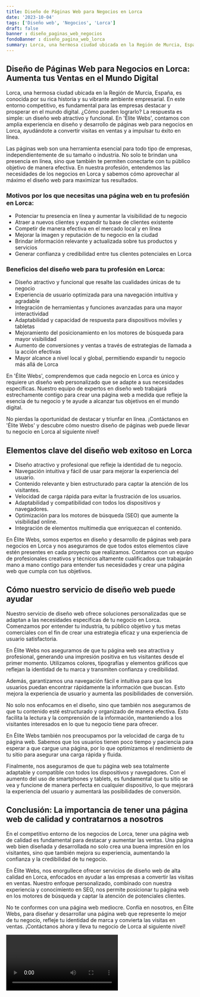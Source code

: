 ```yaml
---
title: Diseño de Páginas Web para Negocios en Lorca
date: '2023-10-04'
tags: ['Diseño web', 'Negocios', 'Lorca']
draft: false
banner : diseño_paginas_web_negocios
fondoBanner : diseño_pagina_web_lorca
summary: Lorca, una hermosa ciudad ubicada en la Región de Murcia, España, es conocida por su rica historia y su vibrante ambiente empresarial. En este entorno competitivo, es fundamental para las empresas destacar y prosperar en el mundo digital. ¿Cómo pueden lograrlo? La respuesta es simple un diseño web atractivo y funcional. En 'Élite Webs', contamos con amplia experiencia en diseño y desarrollo de páginas web para negocios en Lorca, ayudándote a convertir visitas en ventas y a impulsar tu éxito en línea.
---
```


## Diseño de Páginas Web para Negocios en Lorca: Aumenta tus Ventas en el Mundo Digital

Lorca, una hermosa ciudad ubicada en la Región de Murcia, España, es conocida por su rica historia y su vibrante ambiente empresarial. En este entorno competitivo, es fundamental para las empresas destacar y prosperar en el mundo digital. ¿Cómo pueden lograrlo? La respuesta es simple: un diseño web atractivo y funcional. En 'Élite Webs', contamos con amplia experiencia en diseño y desarrollo de páginas web para negocios en Lorca, ayudándote a convertir visitas en ventas y a impulsar tu éxito en línea.

Las páginas web son una herramienta esencial para todo tipo de empresas, independientemente de su tamaño o industria. No solo te brindan una presencia en línea, sino que también te permiten conectarte con tu público objetivo de manera efectiva. En nuestra profesión, entendemos las necesidades de los negocios en Lorca y sabemos cómo aprovechar al máximo el diseño web para maximizar tus resultados.

### Motivos por los que necesitas una página web en tu profesión en Lorca:

- Potenciar tu presencia en línea y aumentar la visibilidad de tu negocio
- Atraer a nuevos clientes y expandir tu base de clientes existente
- Competir de manera efectiva en el mercado local y en línea
- Mejorar la imagen y reputación de tu negocio en la ciudad
- Brindar información relevante y actualizada sobre tus productos y servicios
- Generar confianza y credibilidad entre tus clientes potenciales en Lorca

### Beneficios del diseño web para tu profesión en Lorca:

- Diseño atractivo y funcional que resalte las cualidades únicas de tu negocio
- Experiencia de usuario optimizada para una navegación intuitiva y agradable
- Integración de herramientas y funciones avanzadas para una mayor interactividad
- Adaptabilidad y capacidad de respuesta para dispositivos móviles y tabletas
- Mejoramiento del posicionamiento en los motores de búsqueda para mayor visibilidad
- Aumento de conversiones y ventas a través de estrategias de llamada a la acción efectivas
- Mayor alcance a nivel local y global, permitiendo expandir tu negocio más allá de Lorca

En 'Élite Webs', comprendemos que cada negocio en Lorca es único y requiere un diseño web personalizado que se adapte a sus necesidades específicas. Nuestro equipo de expertos en diseño web trabajará estrechamente contigo para crear una página web a medida que refleje la esencia de tu negocio y te ayude a alcanzar tus objetivos en el mundo digital.

No pierdas la oportunidad de destacar y triunfar en línea. ¡Contáctanos en 'Élite Webs' y descubre cómo nuestro diseño de páginas web puede llevar tu negocio en Lorca al siguiente nivel!

<GifSeo />

<Cta />

## Elementos clave del diseño web exitoso en Lorca

- Diseño atractivo y profesional que refleje la identidad de tu negocio.
- Navegación intuitiva y fácil de usar para mejorar la experiencia del usuario.
- Contenido relevante y bien estructurado para captar la atención de los visitantes.
- Velocidad de carga rápida para evitar la frustración de los usuarios.
- Adaptabilidad y compatibilidad con todos los dispositivos y navegadores.
- Optimización para los motores de búsqueda (SEO) que aumente la visibilidad online.
- Integración de elementos multimedia que enriquezcan el contenido.

En Élite Webs, somos expertos en diseño y desarrollo de páginas web para negocios en Lorca y nos aseguramos de que todos estos elementos clave estén presentes en cada proyecto que realizamos. Contamos con un equipo de profesionales creativos y técnicos altamente cualificados que trabajarán mano a mano contigo para entender tus necesidades y crear una página web que cumpla con tus objetivos.

## Cómo nuestro servicio de diseño web puede ayudar

Nuestro servicio de diseño web ofrece soluciones personalizadas que se adaptan a las necesidades específicas de tu negocio en Lorca. Comenzamos por entender tu industria, tu público objetivo y tus metas comerciales con el fin de crear una estrategia eficaz y una experiencia de usuario satisfactoria.

En Élite Webs nos aseguramos de que tu página web sea atractiva y profesional, generando una impresión positiva en tus visitantes desde el primer momento. Utilizamos colores, tipografías y elementos gráficos que reflejan la identidad de tu marca y transmiten confianza y credibilidad.

Además, garantizamos una navegación fácil e intuitiva para que los usuarios puedan encontrar rápidamente la información que buscan. Esto mejora la experiencia de usuario y aumenta las posibilidades de conversión.

No solo nos enfocamos en el diseño, sino que también nos aseguramos de que tu contenido esté estructurado y organizado de manera efectiva. Esto facilita la lectura y la comprensión de la información, manteniendo a los visitantes interesados ​​en lo que tu negocio tiene para ofrecer.

En Élite Webs también nos preocupamos por la velocidad de carga de tu página web. Sabemos que los usuarios tienen poco tiempo y paciencia para esperar a que cargue una página, por lo que optimizamos el rendimiento de tu sitio para asegurar una carga rápida y fluida.

Finalmente, nos aseguramos de que tu página web sea totalmente adaptable y compatible con todos los dispositivos y navegadores. Con el aumento del uso de smartphones y tablets, es fundamental que tu sitio se vea y funcione de manera perfecta en cualquier dispositivo, lo que mejorará la experiencia del usuario y aumentará las posibilidades de conversión.

## Conclusión: La importancia de tener una página web de calidad y contratarnos a nosotros

En el competitivo entorno de los negocios de Lorca, tener una página web de calidad es fundamental para destacar y aumentar las ventas. Una página web bien diseñada y desarrollada no solo crea una buena impresión en los visitantes, sino que también mejora su experiencia, aumentando la confianza y la credibilidad de tu negocio.

En Élite Webs, nos enorgullece ofrecer servicios de diseño web de alta calidad en Lorca, enfocados en ayudar a las empresas a convertir las visitas en ventas. Nuestro enfoque personalizado, combinado con nuestra experiencia y conocimiento en SEO, nos permite posicionar tu página web en los motores de búsqueda y captar la atención de potenciales clientes.

No te conformes con una página web mediocre. Confía en nosotros, en Élite Webs, para diseñar y desarrollar una página web que represente lo mejor de tu negocio, refleje tu identidad de marca y convierta las visitas en ventas. ¡Contáctanos ahora y lleva tu negocio de Lorca al siguiente nivel!

<Video />

<CtaBot job='Negocios' city='Lorca'/>

<Gmaps query='Lorca+españa+maps' />
